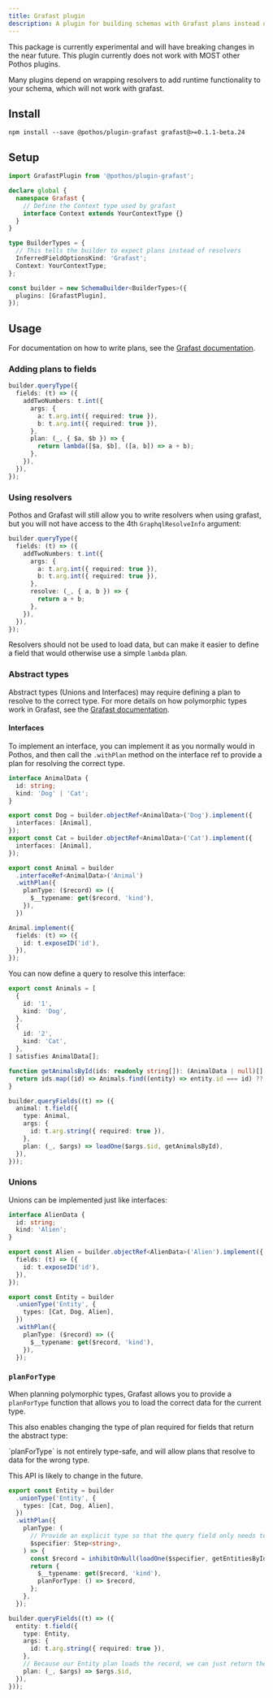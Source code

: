 ```yaml
---
title: Grafast plugin
description: A plugin for building schemas with Grafast plans instead of resolvers
---
```



<Callout type="warn" title="Experimental Package">
  This package is currently experimental and will have breaking changes in the near future.
</Callout>


<Callout type="warn">
  This plugin currently does not work with MOST other Pothos plugins.

  Many plugins depend on wrapping resolvers to add runtime functionality to your schema, which will not work
  with grafast.
</Callout>

## Install

```package-install
npm install --save @pothos/plugin-grafast grafast@>=0.1.1-beta.24
```

## Setup

```typescript
import GrafastPlugin from '@pothos/plugin-grafast';

declare global {
  namespace Grafast {
    // Define the Context type used by grafast
    interface Context extends YourContextType {}
  }
}

type BuilderTypes = {
  // This tells the builder to expect plans instead of resolvers
  InferredFieldOptionsKind: 'Grafast';
  Context: YourContextType;
};

const builder = new SchemaBuilder<BuilderTypes>({
  plugins: [GrafastPlugin],
});
```

## Usage

For documentation on how to write plans, see the [Grafast documentation](https://grafast.org/grafast/).

### Adding plans to fields

```typescript
builder.queryType({
  fields: (t) => ({
    addTwoNumbers: t.int({
      args: {
        a: t.arg.int({ required: true }),
        b: t.arg.int({ required: true }),
      },
      plan: (_, { $a, $b }) => {
        return lambda([$a, $b], ([a, b]) => a + b);
      },
    }),
  }),
});
```

### Using resolvers

Pothos and Grafast will still allow you to write resolvers when using grafast,
but you will not have access to the 4th `GraphqlResolveInfo` argument:

```typescript
builder.queryType({
  fields: (t) => ({
    addTwoNumbers: t.int({
      args: {
        a: t.arg.int({ required: true }),
        b: t.arg.int({ required: true }),
      },
      resolve: (_, { a, b }) => {
        return a + b;
      },
    }),
  }),
});
```

Resolvers should not be used to load data, but can make it easier to define a field
that would otherwise use a simple `lambda` plan.

### Abstract types

Abstract types (Unions and Interfaces) may require defining a plan to resolve to the correct type.
For more details on how polymorphic types work in Grafast, see the [Grafast documentation](https://grafast.org/grafast/polymorphism).


#### Interfaces

To implement an interface, you can implement it as you normally would in Pothos, and then call the
`.withPlan` method on the interface ref to provide a plan for resolving the correct type.

```typescript
interface AnimalData {
  id: string;
  kind: 'Dog' | 'Cat';
}

export const Dog = builder.objectRef<AnimalData>('Dog').implement({
  interfaces: [Animal],
});
export const Cat = builder.objectRef<AnimalData>('Cat').implement({
  interfaces: [Animal],
});

export const Animal = builder
  .interfaceRef<AnimalData>('Animal')
  .withPlan({
    planType: ($record) => ({
      $__typename: get($record, 'kind'),
    }),
  })

Animal.implement({
  fields: (t) => ({
    id: t.exposeID('id'),
  }),
});
```

You can now define a query to resolve this interface:

```typescript
export const Animals = [
  {
    id: '1',
    kind: 'Dog',
  },
  {
    id: '2',
    kind: 'Cat',
  },
] satisfies AnimalData[];

function getAnimalsById(ids: readonly string[]): (AnimalData | null)[] {
  return ids.map((id) => Animals.find((entity) => entity.id === id) ?? null);
}

builder.queryFields((t) => ({
  animal: t.field({
    type: Animal,
    args: {
      id: t.arg.string({ required: true }),
    },
    plan: (_, $args) => loadOne($args.$id, getAnimalsById),
  }),
}));
```

### Unions

Unions can be implemented just like interfaces:

```typescript
interface AlienData {
  id: string;
  kind: 'Alien';
}

export const Alien = builder.objectRef<AlienData>('Alien').implement({
  fields: (t) => ({
    id: t.exposeID('id'),
  }),
});

export const Entity = builder
  .unionType('Entity', {
    types: [Cat, Dog, Alien],
  })
  .withPlan({
    planType: ($record) => ({
      $__typename: get($record, 'kind'),
    }),
  });
```

### `planForType`

When planning polymorphic types, Grafast allows you to provide a `planForType` function that
allows you to load the correct data for the current type.

This also enables changing the type of plan required for fields that return the abstract type:

<Callout type="warn">
  `planForType` is not entirely type-safe, and will allow plans that resolve to data for the wrong type.

  This API is likely to change in the future.
</Callout>

```typescript
export const Entity = builder
  .unionType('Entity', {
    types: [Cat, Dog, Alien],
  })
  .withPlan({
    planType: (
      // Provide an explicit type so that the query field only needs to return the ID
      $specifier: Step<string>,
    ) => {
      const $record = inhibitOnNull(loadOne($specifier, getEntitiesById));
      return {
        $__typename: get($record, 'kind'),
        planForType: () => $record,
      };
    },
  });

builder.queryFields((t) => ({
  entity: t.field({
    type: Entity,
    args: {
      id: t.arg.string({ required: true }),
    },
    // Because our Entity plan loads the record, we can just return the ID here
    plan: (_, $args) => $args.$id,
  }),
}));
```
